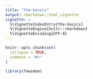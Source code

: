 ```yaml
---
title: "the-basics"
output: rmarkdown::html_vignette
vignette: >
  %\VignetteIndexEntry{the-basics}
  %\VignetteEngine{knitr::rmarkdown}
  %\VignetteEncoding{UTF-8}
---
```


```r
knitr::opts_chunk$set(
  collapse = TRUE,
  comment = "#>"
)
```

```r
library(fewsdom)
```
